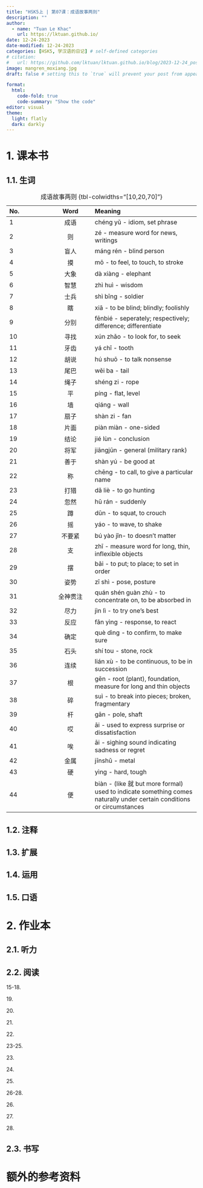 ---
title: "HSK5上 | 第07课：成语故事两则"
description: ""
author:
  - name: "Tuan Le Khac"
    url: https://lktuan.github.io/
date: 12-24-2023
date-modified: 12-24-2023
categories: [HSK5, 学汉语的日记] # self-defined categories
# citation: 
#   url: https://github.com/lktuan/lktuan.github.io/blog/2023-12-24_post/
image: mangren_moxiang.jpg
draft: false # setting this to `true` will prevent your post from appearing on your listing page until you're ready!

format: 
  html: 
    code-fold: true
    code-summary: "Show the code"
editor: visual
theme:
  light: flatly
  dark: darkly
---

# 1. 课本书

## 1.1. 生词

| No. |   Word   | Meaning                                                                                                               |
|:---------------|:--------------:|:--------------------------------------|
| 1   |   成语   | chéng yǔ - idiom, set phrase                                                                                          |
| 2   |    则    | zé - measure word for news, writings                                                                                  |
| 3   |   盲人   | máng rén - blind person                                                                                               |
| 4   |    摸    | mō - to feel, to touch, to stroke                                                                                     |
| 5   |   大象   | dà xiàng - elephant                                                                                                   |
| 6   |   智慧   | zhì huì - wisdom                                                                                                      |
| 7   |   士兵   | shì bīng - soldier                                                                                                    |
| 8   |    瞎    | xiā - to be blind; blindly; foolishly                                                                                 |
| 9   |   分别   | fēnbié - seperately; respectively; difference; differentiate                                                          |
| 10  |   寻找   | xún zhǎo - to look for, to seek                                                                                       |
| 11  |   牙齿   | yá chǐ - tooth                                                                                                        |
| 12  |   胡说   | hú shuō - to talk nonsense                                                                                            |
| 13  |   尾巴   | wěi ba - tail                                                                                                         |
| 14  |   绳子   | shéng zi - rope                                                                                                       |
| 15  |    平    | píng - flat, level                                                                                                    |
| 16  |    墙    | qiáng - wall                                                                                                          |
| 17  |   扇子   | shàn zi - fan                                                                                                         |
| 18  |   片面   | piàn miàn - one-sided                                                                                                 |
| 19  |   结论   | jié lùn - conclusion                                                                                                  |
| 20  |   将军   | jiāngjūn - general (military rank)                                                                                    |
| 21  |   善于   | shàn yú - be good at                                                                                                  |
| 22  |    称    | chēng - to call, to give a particular name                                                                            |
| 23  |   打猎   | dǎ liè - to go hunting                                                                                                |
| 24  |   忽然   | hū rán - suddenly                                                                                                     |
| 25  |    蹲    | dūn - to squat, to crouch                                                                                             |
| 26  |    摇    | yáo - to wave, to shake                                                                                               |
| 27  |  不要紧  | bú yào jǐn- to doesn't matter                                                                                         |
| 28  |    支    | zhī - measure word for long, thin, inflexible objects                                                                 |
| 29  |    摆    | bǎi - to put; to place; to set in order                                                                               |
| 30  |   姿势   | zī shì - pose, posture                                                                                                |
| 31  | 全神贯注 | quán shén guàn zhù - to concentrate on, to be absorbed in                                                             |
| 32  |   尽力   | jìn lì - to try one's best                                                                                            |
| 33  |   反应   | fǎn yìng - response, to react                                                                                         |
| 34  |   确定   | què dìng - to confirm, to make sure                                                                                   |
| 35  |   石头   | shí tou - stone, rock                                                                                                 |
| 36  |   连续   | lián xù - to be continuous, to be in succession                                                                       |
| 37  |    根    | gēn - root (plant), foundation, measure for long and thin objects                                                     |
| 38  |    碎    | suì - to break into pieces; broken, fragmentary                                                                       |
| 39  |    杆    | gān - pole, shaft                                                                                                     |
| 40  |    哎    | āi - used to express surprise or dissatisfaction                                                                      |
| 41  |    唉    | āi - sighing sound indicating sadness or regret                                                                       |
| 42  |   金属   | jīnshǔ - metal                                                                                                        |
| 43  |    硬    | yìng - hard, tough                                                                                                    |
| 44  |    便    | biàn - (like 就 but more formal) used to indicate something comes naturally under certain conditions or circumstances |

: 成语故事两则 {tbl-colwidths="\[10,20,70\]"}

## 1.2. 注释

## 1.3. 扩展

## 1.4. 运用

## 1.5. 口语

# 2. 作业本

## 2.1. 听力

## 2.2. 阅读

15-18.

19\.

20\.

21\.

22\.

23-25.

23\.

24\.

25\.

26-28.

26\.

27\.

28\.

## 2.3. 书写

# 额外的参考资料